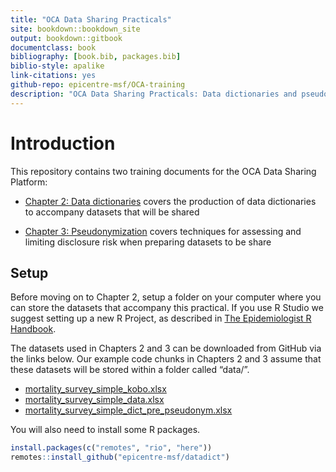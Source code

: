 ```yaml
--- 
title: "OCA Data Sharing Practicals"
site: bookdown::bookdown_site
output: bookdown::gitbook
documentclass: book
bibliography: [book.bib, packages.bib]
biblio-style: apalike
link-citations: yes
github-repo: epicentre-msf/OCA-training
description: "OCA Data Sharing Practicals: Data dictionaries and pseudonymization"
---
```


# Introduction

This repository contains two training documents for the OCA Data Sharing Platform:

- [Chapter 2: Data dictionaries](#data-dict) covers the production of data dictionaries
to accompany datasets that will be shared

- [Chapter 3: Pseudonymization](#pseudonym) covers techniques for assessing and limiting disclosure risk
when preparing datasets to be share

## Setup {#setup}

Before moving on to Chapter 2, setup a folder on your computer where you can
store the datasets that accompany this practical. If you use R Studio we
suggest setting up a new R Project, as described in [The Epidemiologist R
Handbook](https://epirhandbook.com/en/r-projects.html).

The datasets used in Chapters 2 and 3 can be downloaded from GitHub via the
links below. Our example code chunks in Chapters 2 and 3 assume that these
datasets will be stored within a folder called "data/".

- [mortality_survey_simple_kobo.xlsx](https://github.com/epicentre-msf/OCA-training/raw/main/data/mortality_survey_simple_kobo.xlsx)
- [mortality_survey_simple_data.xlsx](https://github.com/epicentre-msf/OCA-training/raw/main/data/mortality_survey_simple_data.xlsx)
- [mortality_survey_simple_dict_pre_pseudonym.xlsx](https://github.com/epicentre-msf/OCA-training/raw/main/data/mortality_survey_simple_dict_pre_pseudonym.xlsx)

You will also need to install some R packages.

```r
install.packages(c("remotes", "rio", "here"))
remotes::install_github("epicentre-msf/datadict")
```

